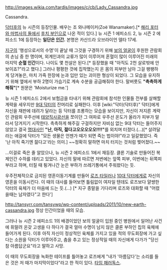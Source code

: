 http://images.wikia.com/tardis/images/c/cb/Lady_Cassandra.jpg

Cassandra.

[[닥터후]]의 뉴 시즌의 등장인물. 배우는 조 와나메이커(Zoë Wanamaker).[* [[해리 포터와 마법사의 돌]]에서 [[후치 부인]]으로 나온 적이 있다.] 뉴 시즌 1 에피소드 2, 뉴 시즌 2 에피소드 1에 등장하는 '''일단은 [[인간]].''' 본명은 카산드라 오브라이언 델타 17세.

[[지구]]의 '행성으로서의 수명'이 끝날 때 그것을 구경하기 위해 [[보의 얼굴]]이 후원한 관람회의 손님 중 한 명이며, 외계인과의 교류가 많이 이루어져 혼혈이 많이 이루어진 미래의 마지막 '''순혈 인간'''이다. 나이도 몇 천살은 된다.[* 등장했을 때 "아직도 2천 살로밖에 안 보이죠?"라고 했다.] 그러나 평평한 것에 집착했는지 온 몸의 피부만 남아 그걸 팽팽하게 당겨놓은, 마치 가죽 한장에 눈과 입만 있는 괴이한 형상이 되었다. 그 모습을 유지하기 위해 옆에서 부하 2명이 가습기로 계속 수분을 공급해줘야 한다. 말버릇도 '''"촉촉하게 해줘"'''[* 원문은 'Moisturize me.']

뉴 시즌 1 에피소드 2에서 보험금을 타내기 위해 관람회에 참석한 인물들 전부를 살해할 계략을 세우지만 [[9대 닥터]]의 잔머리로 실패한다. 이후 [wiki:"닥터(닥터후)" 닥터]에게 자신을 재판에 데려가 달라는 등 닥터를 조롱하는 모습을 보이지만, 자신이 저지른 계략인 관람회 우주선에 [[태양]]직사광선을 쪼이던 그 여파로 우주선 온도가 올라가 피부가 말라서 당겨지기 시작한다. 촉촉하게 해주길 구걸하지만 자비심 없는 9대 닥터는 들어주지 않았고 결국 [[명대사]]인 '''"난, 아직, 젊다고오오오오오!!!!"'''를 외치며 터졌다.(…)[* 살려달라는 애걸에 닥터가 "모든 생물은 언젠가 때가 되면 죽는 법이야!"라고 일갈했었다. 즉 '난 아직 죽기엔 젊다고'라는 의미.] ~~정확히 말하면 마치 터지는 것처럼 찢어졌다.~~

...이걸로 죽은 줄 알았으나, 뉴 시즌 2 에피소드 1에서 재등장. 클론 기술로 만들어진 복제인간 수하를 데리고 있었다. 자신의 말에 따르면 저번에는 앞쪽 피부, 이번에는 뒤쪽피부라고 하며, 터질 때 튕겨나간 눈은 부하가 쓰레기통에서 주워왔다는 듯.

우주전체적으로 금지된 영혼이동기계를 만들어 [[로즈 타일러]]나 [[10대 닥터]]에게로 자신의 영혼을 이동시킨다. 이 때의 대사를 들어보면 틀림없이 여자일 텐데도 로즈보다 얄썅한 닥터의 육체가 더 마음에 드는 듯.(…) [* 지구 종말을 기다리며 로즈와 대화할 때 "어렸을때는 남자였다"고 한다']

http://tansyrr.com/tansywp/wp-content/uploads/2011/10/new-earth-cassandra.jpg
정상 인간이었을 때의 모습.

그러나 뉴 시즌 2 에피소드 1의 배경이었던 보의 얼굴이 입원 중인 병원에서 일어난 사건에 휘말려 온갖 고생을 다 하다가 결국 얼마 수명이 남지 않은 클론 부하인 칩의 육체에 들어가게 된다. 이후 아직 자신이 정상적인 육체를 가지고 있을 적의 무도회장에 가고 싶다는 소원을 닥터가 이루어주고, 춤을 추고 있는 정상적일 때의 자신에게 다가가 "당신 참 아름답군요"라고 말하고 사망.

이 때의 무도회장을 녹화한 테이프를 틀어놓고 로즈에게 "내가 '아름답다'는 소리를 들은 것은 저 때가 마지막이었다"라고 한 적이 있다. [[타임 패러독스]].
